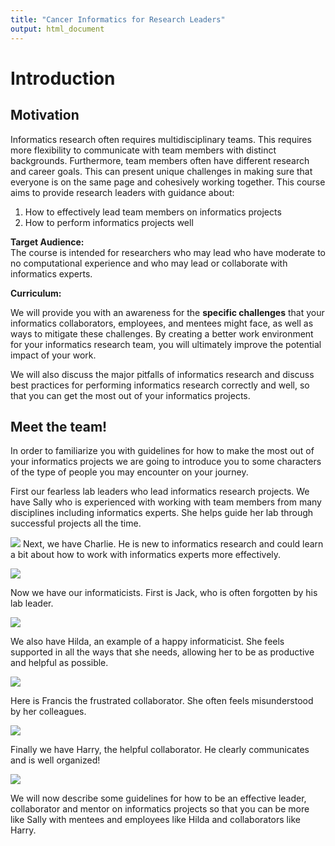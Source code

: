 ```yaml
---
title: "Cancer Informatics for Research Leaders"
output: html_document
---
```


# Introduction 

## Motivation

Informatics research often requires multidisciplinary teams. This requires more flexibility to communicate with team members with distinct backgrounds. Furthermore, team members often have different research and career goals. This can present unique challenges in making sure that everyone is on the same page and cohesively working together. This course aims to provide research leaders with guidance about:  

 1) How to effectively lead team members on informatics projects  
 2) How to perform informatics projects well   

**Target Audience:**  
The course is intended for researchers who may lead who have moderate to no computational experience and who may lead or collaborate with informatics experts.

**Curriculum:**  

We will provide you with an awareness for the **specific challenges** that your informatics collaborators, employees, and mentees might face, as well as ways to mitigate these challenges. By creating a better work environment for your informatics research team, you will ultimately improve the potential impact of your work. 

We will also discuss the major pitfalls of informatics research and discuss best practices for performing informatics research correctly and well, so that you can get the most out of your informatics projects.

## Meet the team!

In order to familiarize you with guidelines for how to make the most out of your informatics projects we are going to introduce you to some characters of the type of people you may encounter on your journey. 

First our fearless lab leaders who lead informatics research projects. We have Sally who is experienced with working with team members from many disciplines including informatics experts. She helps guide her lab through successful projects all the time.

![](images/intro_sally.png)
Next, we have Charlie. He is new to informatics research and could learn a bit about how to work with informatics experts more effectively.

![](images/intro_charlie.png)


Now we have our informaticists. First is Jack, who is often forgotten by his lab leader.

![](images/intro_jack.png)



We also have Hilda, an example of a happy informaticist. She feels supported in all the ways that she needs, allowing her to be as productive and helpful as possible.

![](images/intro_hilda.png)

Here is Francis the frustrated collaborator. She often feels misunderstood by her colleagues. 

![](images/intro_francis.png)

Finally we have Harry, the helpful collaborator. He clearly communicates and is well organized!

![](images/intro_harry.png)


We will now describe some guidelines for how to be an effective leader, collaborator and mentor on informatics projects so that you can be more like Sally with mentees and employees like Hilda and collaborators like Harry.

